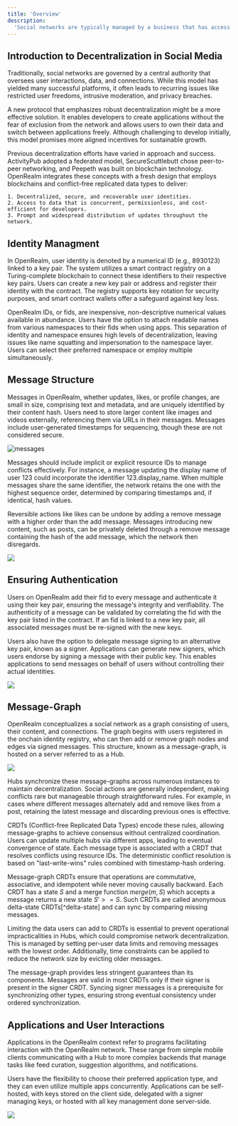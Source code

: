 ```yaml
---
title: 'Overview'
description:
  'Social networks are typically managed by a business that has access to the relationships, data, and individuals on them. Although this methodology has produced a number of successful products, it eventually addresses the same issues. Users and developers freedoms are curtailed, and they are vulnerable to unwanted moderation and privacy intrusions.'
---
```


## Introduction to Decentralization in Social Media

Traditionally, social networks are governed by a central authority that oversees user interactions, data, and connections. While this model has yielded many successful platforms, it often leads to recurring issues like restricted user freedoms, intrusive moderation, and privacy breaches.

A new protocol that emphasizes robust decentralization might be a more effective solution. It enables developers to create applications without the fear of exclusion from the network and allows users to own their data and switch between applications freely. Although challenging to develop initially, this model promises more aligned incentives for sustainable growth.

Previous decentralization efforts have varied in approach and success. ActivityPub adopted a federated model, SecureScuttlebutt chose peer-to-peer networking, and Peepeth was built on blockchain technology. OpenRealm integrates these concepts with a fresh design that employs blockchains and conflict-free replicated data types to deliver:

```
1. Decentralized, secure, and recoverable user identities.
2. Access to data that is concurrent, permissionless, and cost-efficient for developers.
3. Prompt and widespread distribution of updates throughout the network.
```

## Identity Managment

In OpenRealm, user identity is denoted by a numerical ID (e.g., 8930123) linked to a key pair. The system utilizes a smart contract registry on a Turing-complete blockchain to connect these identifiers to their respective key pairs. Users can create a new key pair or address and register their identity with the contract. The registry supports key rotation for security purposes, and smart contract wallets offer a safeguard against key loss.

OpenRealm IDs, or fids, are inexpensive, non-descriptive numerical values available in abundance. Users have the option to attach readable names from various namespaces to their fids when using apps. This separation of identity and namespace ensures high levels of decentralization, leaving issues like name squatting and impersonation to the namespace layer. Users can select their preferred namespace or employ multiple simultaneously.

## Message Structure

Messages in OpenRealm, whether updates, likes, or profile changes, are small in size, comprising text and metadata, and are uniquely identified by their content hash. Users need to store larger content like images and videos externally, referencing them via URLs in their messages. Messages include user-generated timestamps for sequencing, though these are not considered secure.

![messages](/images/messages.png)

Messages should include implicit or explicit resource IDs to manage conflicts effectively. For instance, a message updating the display name of user 123 could incorporate the identifier 123.display_name. When multiple messages share the same identifier, the network retains the one with the highest sequence order, determined by comparing timestamps and, if identical, hash values.

Reversible actions like likes can be undone by adding a remove message with a higher order than the add message. Messages introducing new content, such as posts, can be privately deleted through a remove message containing the hash of the add message, which the network then disregards.

![](/images/message-delete.png)

## Ensuring Authentication

Users on OpenRealm add their fid to every message and authenticate it using their key pair, ensuring the message's integrity and verifiability. The authenticity of a message can be validated by correlating the fid with the key pair listed in the contract. If an fid is linked to a new key pair, all associated messages must be re-signed with the new keys.

Users also have the option to delegate message signing to an alternative key pair, known as a signer. Applications can generate new signers, which users endorse by signing a message with their public key. This enables applications to send messages on behalf of users without controlling their actual identities.

![](/images/auth.png)

## Message-Graph

OpenRealm conceptualizes a social network as a graph consisting of users, their content, and connections. The graph begins with users registered in the onchain identity registry, who can then add or remove graph nodes and edges via signed messages. This structure, known as a message-graph, is hosted on a server referred to as a Hub.

![](/images/message-graph.png)

Hubs synchronize these message-graphs across numerous instances to maintain decentralization. Social actions are generally independent, making conflicts rare but manageable through straightforward rules. For example, in cases where different messages alternately add and remove likes from a post, retaining the latest message and discarding previous ones is effective.

CRDTs (Conflict-free Replicated Data Types) encode these rules, allowing message-graphs to achieve consensus without centralized coordination. Users can update multiple hubs via different apps, leading to eventual convergence of state. Each message type is associated with a CRDT that resolves conflicts using resource IDs. The deterministic conflict resolution is based on "last-write-wins" rules combined with timestamp-hash ordering.

Message-graph CRDTs ensure that operations are commutative, associative, and idempotent while never moving causally backward. Each CRDT has a state $S$ and a merge function $merge(m, S)$ which accepts a message returns a new state $S' >= S$. Such CRDTs are called anonymous delta-state CRDTs[^delta-state] and can sync by comparing missing messages.

Limiting the data users can add to CRDTs is essential to prevent operational impracticalities in Hubs, which could compromise network decentralization. This is managed by setting per-user data limits and removing messages with the lowest order. Additionally, time constraints can be applied to reduce the network size by evicting older messages.

The message-graph provides less stringent guarantees than its components. Messages are valid in most CRDTs only if their signer is present in the signer CRDT. Syncing signer messages is a prerequisite for synchronizing other types, ensuring strong eventual consistency under ordered synchronization.

## Applications and User Interactions

Applications in the OpenRealm context refer to programs facilitating interaction with the OpenRealm network. These range from simple mobile clients communicating with a Hub to more complex backends that manage tasks like feed curation, suggestion algorithms, and notifications.

Users have the flexibility to choose their preferred application type, and they can even utilize multiple apps concurrently. Applications can be self-hosted, with keys stored on the client side, delegated with a signer managing keys, or hosted with all key management done server-side.

![](/images/applications.png)

